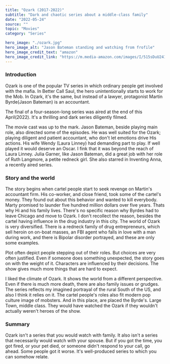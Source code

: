 ---
title: "Ozark (2017-2022)"
subtitle: "Dark and chaotic series about a middle-class family"
date: "2022-05-24"
source: ""
topic: "Movies"
category: "Series"

hero_image: "./ozark.jpg"
hero_image_alt: "Jason Bateman standing and watching from frofile"
hero_image_credit_text: "amazon"
hero_image_credit_link: "https://m.media-amazon.com/images/I/515sDuU241L._AC_.jpg"
---

### Introduction

Ozark is one of the popular TV series in which ordinary people get involved with the mafia. In Better Call Saul, the hero unintentionally starts to work for the Mob. In Ozark, it's the same, but instead of a lawyer, protagonist Martin Byrde(Jason Bateman) is an accountant.  

The final of a four-season-long series was aired at the end of this April(2022). It's a thrilling and dark series diligently filmed.

The movie cast was up to the mark. Jason Bateman, beside playing main role, also directed some of the episodes. He was well suited for the Ozark; playing diligent and patient accountant, who don't let emotions drive His actions. 
His wife Wendy (Laura Linney) had demanding part to play. If well played it would deserve an Oscar. I fink that it was beyond the reach of Laura Linney.
Julia Garner, like Jason Bateman, did a great job with her role of Ruth Langmore, a petite redneck girl. She also starred in Inventing Anna, a recently aired series.


### Story and the world

The story begins when cartel people start to seek revenge on Martin's accountant firm. His co-worker, and close friend, took some of the cartel's money. They found out about this behavior and wanted to kill everybody. Marty promised to launder five hundred million dollars over five years. Thats why Hi and his family lives.
There's no specific reason why Byrdes had to leave Chicago and move to Ozark. I don't recollect the reason, besides the cartel having influence in the drug industry in this city.
The world of Ozark is very diversified. There is a redneck family of drug entrepreneurs, which sell heroin on on-boat masses, an FBI agent who falls in love with a man during work, and there is Bipolar disorder portrayed, and these are only some examples.

Plot often depict people stepping out of their roles. But choices are very often justified. Even if someone does something unexpected, the story goes on with the weight of it. Characters are influenced by their decisions. The show gives much more things that are hard to expect.

I liked the climate of Ozark. It shows the world from a different perspective. Even if there is much more death, there are also family issues or grudges. The series reflects my imagined portrayal of the rural South of the US, and also I think it relies on it. The cartel people's roles also fit modern pop culture image of mobsters.
And in this place, are placed the Byrde's. Large Town, middle class. They would have watched the Ozark if they wouldn't actually weren't heroes of the show. 

### Summary

Ozark isn't a series that you would watch with family. It also isn't a series that necessarily would watch with your spouse. But if you got the time, you got fired, or your pet died, or someone didn't respond to your call, go ahead. Some people got it worse. It's well-produced series to which you can somehow relate.
